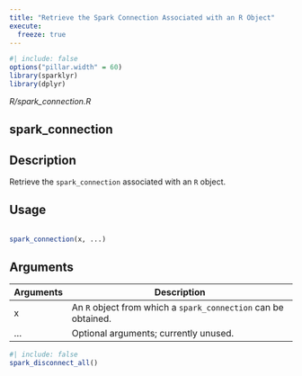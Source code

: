 ```yaml
---
title: "Retrieve the Spark Connection Associated with an R Object"
execute:
  freeze: true
---
```


```r
#| include: false
options("pillar.width" = 60)
library(sparklyr) 
library(dplyr)
```

*R/spark_connection.R*

## spark_connection

## Description
 Retrieve the `spark_connection` associated with an `R` object. 


## Usage
```r
 
spark_connection(x, ...) 
```

## Arguments
|Arguments|Description|
|---|---|
| x | An `R` object from which a `spark_connection` can be obtained. |
| ... | Optional arguments; currently unused. |








```r
#| include: false
spark_disconnect_all()
```
